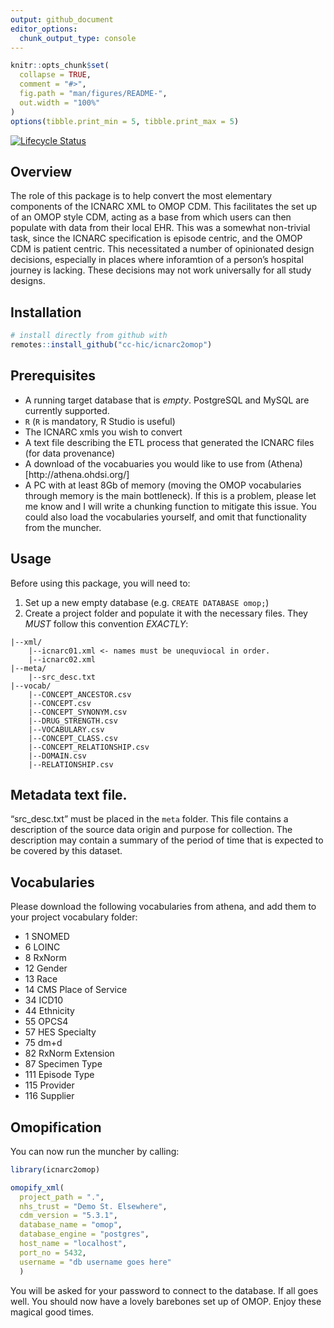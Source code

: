 ```yaml
---
output: github_document
editor_options:
  chunk_output_type: console
---
```


<!-- README.md is generated from README.Rmd. Please edit that file -->

```r
knitr::opts_chunk$set(
  collapse = TRUE,
  comment = "#>",
  fig.path = "man/figures/README-",
  out.width = "100%"
)
options(tibble.print_min = 5, tibble.print_max = 5)
```

<!-- badges: start -->
[![Lifecycle Status](https://img.shields.io/badge/lifecycle-experimental-orange.svg)](https://www.tidyverse.org/lifecycle/)
<!-- badges: end -->

## Overview

The role of this package is to help convert the most elementary components of the ICNARC XML to OMOP CDM. This facilitates the set up of an OMOP style CDM, acting as a base from which users can then populate with data from their local EHR. This was a somewhat non-trivial task, since the ICNARC specification is episode centric, and the OMOP CDM is patient centric. This necessitated a number of opinionated design decisions, especially in places where inforamtion of a person's hospital journey is lacking. These decisions may not work universally for all study designs.

## Installation

```r
# install directly from github with
remotes::install_github("cc-hic/icnarc2omop")
```

## Prerequisites

- A running target database that is *empty*. PostgreSQL and MySQL are currently supported.
- `R` (`R` is mandatory, R Studio is useful)
- The ICNARC xmls you wish to convert
- A text file describing the ETL process that generated the ICNARC files (for data provenance)
- A download of the vocabuaries you would like to use from (Athena)[http://athena.ohdsi.org/]
- A PC with at least 8Gb of memory (moving the OMOP vocabularies through memory is the main bottleneck). If this is a problem, please let me know and I will write a chunking function to mitigate this issue. You could also load the vocabularies yourself, and omit that functionality from the muncher.

## Usage

Before using this package, you will need to:

1. Set up a new empty database (e.g. `CREATE DATABASE omop;`)
2. Create a project folder and populate it with the necessary files. They *MUST* follow this convention *EXACTLY*:

```
|--xml/
    |--icnarc01.xml <- names must be unequviocal in order.
    |--icnarc02.xml
|--meta/
    |--src_desc.txt
|--vocab/
    |--CONCEPT_ANCESTOR.csv
    |--CONCEPT.csv
    |--CONCEPT_SYNONYM.csv
    |--DRUG_STRENGTH.csv
    |--VOCABULARY.csv
    |--CONCEPT_CLASS.csv
    |--CONCEPT_RELATIONSHIP.csv
    |--DOMAIN.csv
    |--RELATIONSHIP.csv
```

## Metadata text file.

"src_desc.txt" must be placed in the `meta` folder. This file contains a description of the source data origin and purpose for collection. The description may contain a summary of the period of time that is expected to be covered by this dataset.

## Vocabularies

Please download the following vocabularies from athena, and add them to your project vocabulary folder:

- 1	SNOMED
- 6 LOINC
- 8	RxNorm
- 12 Gender
- 13 Race
- 14 CMS Place of Service
- 34 ICD10
- 44 Ethnicity
- 55 OPCS4
- 57 HES Specialty
- 75 dm+d
- 82 RxNorm Extension
- 87 Specimen Type
- 111 Episode Type
- 115 Provider
- 116 Supplier

## Omopification

You can now run the muncher by calling:

```r
library(icnarc2omop)

omopify_xml(
  project_path = ".",
  nhs_trust = "Demo St. Elsewhere",
  cdm_version = "5.3.1",
  database_name = "omop",
  database_engine = "postgres",
  host_name = "localhost",
  port_no = 5432,
  username = "db username goes here"
  )
```

You will be asked for your password to connect to the database. If all goes well. You should now have a lovely barebones set up of OMOP. Enjoy these magical good times.

